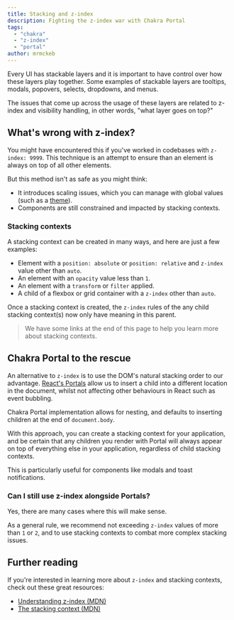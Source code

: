 ```yaml
---
title: Stacking and z-index
description: Fighting the z-index war with Chakra Portal
tags:
  - "chakra"
  - "z-index"
  - "portal"
author: mrmckeb
---
```


Every UI has stackable layers and it is important to have control over how these layers play together. Some examples of stackable layers are tooltips, modals, popovers, selects, dropdowns, and menus.

The issues that come up across the usage of these layers are related to z-index and visibility handling, in other words, "what layer goes on top?"

## What's wrong with z-index?

You might have encountered this if you've worked in codebases with `z-index: 9999`. This technique is an attempt to ensure than an element is always on top of all other elements.

But this method isn't as safe as you might think:

- It introduces scaling issues, which you can manage with global values (such as a [theme](/docs/theming/theme#z-index-values)).
- Components are still constrained and impacted by stacking contexts.

### Stacking contexts

A stacking context can be created in many ways, and here are just a few examples:

- Element with a `position: absolute` or `position: relative` and `z-index` value other than `auto`.
- An element with an `opacity` value less than `1`.
- An element with a `transform` or `filter` applied.
- A child of a flexbox or grid container with a `z-index` other than `auto`.

Once a stacking context is created, the `z-index` rules of the any child stacking context(s) now only have meaning in this parent.

> We have some links at the end of this page to help you learn more about stacking contexts.

## Chakra Portal to the rescue

An alternative to `z-index` is to use the DOM's natural stacking order to our advantage. [React's Portals](https://reactjs.org/docs/portals.html) allow us to insert a child into a different location in the document, whilst not affecting other behaviours in React such as event bubbling.

Chakra Portal implementation allows for nesting, and defaults to inserting children at the end of `document.body`.

With this approach, you can create a stacking context for your application, and be certain that any children you render with Portal will always appear on top of everything else in your application, regardless of child stacking contexts.

This is particularly useful for components like modals and toast notifications.

### Can I still use z-index alongside Portals?

Yes, there are many cases where this will make sense.

As a general rule, we recommend not exceeding `z-index` values of more than `1` or `2`, and to use stacking contexts to combat more complex stacking issues.

## Further reading

If you're interested in learning more about `z-index` and stacking contexts, check out these great resources:

- [Understanding z-index (MDN)](https://developer.mozilla.org/en-US/docs/Web/CSS/CSS_Positioning/Understanding_z_index)
- [The stacking context (MDN)](https://developer.mozilla.org/en-US/docs/Web/CSS/CSS_Positioning/Understanding_z_index/The_stacking_context)
